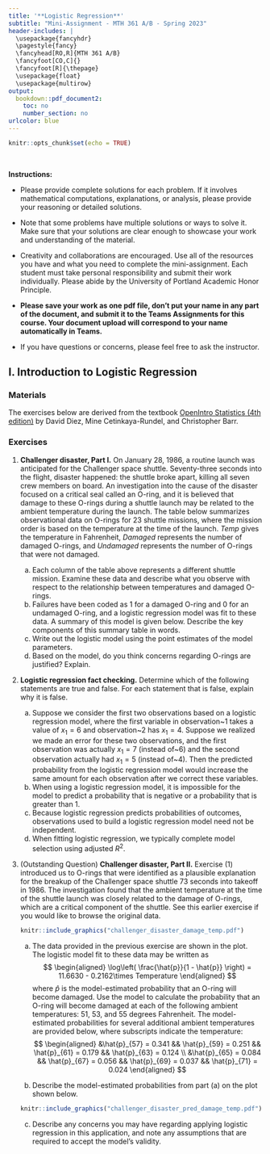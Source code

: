 ---
title: '**Logistic Regression**'
subtitle: "Mini-Assignment - MTH 361 A/B - Spring 2023"
header-includes: |
  \usepackage{fancyhdr}
  \pagestyle{fancy}
  \fancyhead[RO,R]{MTH 361 A/B}
  \fancyfoot[CO,C]{}
  \fancyfoot[R]{\thepage}
  \usepackage{float}
  \usepackage{multirow}
output:
  bookdown::pdf_document2:
    toc: no
    number_section: no
urlcolor: blue
---

```{r setup, include=FALSE}
knitr::opts_chunk$set(echo = TRUE)
```

\

**Instructions:**
 
 * Please provide complete solutions for each problem. If it involves mathematical computations, explanations, or analysis, please provide your reasoning or detailed solutions.
 
 * Note that some problems have multiple solutions or ways to solve it. Make sure that your solutions are clear enough to showcase your work and understanding of the material.
 
 * Creativity and collaborations are encouraged. Use all of the resources you have and what you need to complete the mini-assignment. Each student must take personal responsibility and submit their work individually. Please abide by the University of Portland Academic Honor Principle.
 
 * **Please save your work as one pdf file, don't put your name in any part of the document, and submit it to the Teams Assignments for this course. Your document upload will correspond to your name automatically in Teams.**
 
 * If you have questions or concerns, please feel free to ask the instructor.

\newpage

## I. Introduction to Logistic Regression

### Materials

The exercises below are derived from the textbook [OpenIntro Statistics (4th edition)](https://www.openintro.org/book/os/){target="_blank"} by David Diez, Mine Cetinkaya-Rundel, and Christopher Barr.

### Exercises

1. **Challenger disaster, Part I.** On January 28, 1986, a routine launch was anticipated for the Challenger space shuttle. Seventy-three seconds into the flight, disaster happened: the shuttle broke apart, killing all seven crew members on board. An investigation into the cause of the disaster focused on a critical seal called an O-ring, and it is believed that damage to these O-rings during a shuttle launch may be related to the ambient temperature during the launch. The table below summarizes observational data on O-rings for 23 shuttle missions, where the mission order is based on the temperature at the time of the launch. *Temp* gives the temperature in Fahrenheit, *Damaged* represents the number of damaged O-rings, and *Undamaged* represents the number of O-rings that were not damaged.

    ```{=latex}
    \begin{center}
    \begin{tabular}{l rrrrr rrrrr rrrrr rrrrr rrr}
    \hline
    \vspace{-3.1mm} \\
    Shuttle Mission   & 1  & 2 & 3 & 4 & 5 & 6 & 7 & 8 & 9 & 10 & 11 & 12 \\
    \hline
    \vspace{-3.1mm} \\
    Temperature       & 53 & 57 & 58 & 63 & 66 & 67 & 67 & 67 & 68 & 69 & 70 & 70  \\
    Damaged           & 5  & 1 & 1 & 1 & 0 & 0 & 0 & 0 & 0 & 0 & 1 & 0 \\
    Undamaged         & 1  & 5 & 5 & 5 & 6 & 6 & 6 & 6 & 6 & 6 & 5 & 6 \\
    \hline
    \\ 
    \cline{1-12}
    \vspace{-3.1mm} \\
    Shuttle Mission   & 13 & 14 & 15 & 16 & 17 & 18 & 19 & 20 & 21 & 22 & 23 \\
    \cline{1-12}
    \vspace{-3.1mm} \\
    Temperature       & 70 & 70 & 72 & 73 & 75 & 75 & 76 & 76 & 78 & 79 & 81 \\
    Damaged           & 1  & 0 & 0 & 0 & 0 & 1 & 0 & 0 & 0 & 0 & 0 \\
    Undamaged         & 5  & 6 & 6 & 6 & 6 & 5 & 6 & 6 & 6 & 6 & 6 \\
    \cline{1-12}
    \end{tabular}
    \end{center}
    ```

    a. Each column of the table above represents a different shuttle mission. Examine these data and describe what you observe with respect to the relationship between temperatures and damaged O-rings.
    b. Failures have been coded as 1 for a damaged O-ring and 0 for an undamaged O-ring, and a logistic regression model was fit to these data. A summary of this model is given below. Describe the key components of this summary table in words.

    ```{=latex}
    \begin{center}
    \begin{tabular}{rrrrr}
      \hline
                & Estimate & Std. Error & z value   & Pr($>$$|$z$|$) \\ 
      \hline
    (Intercept) & 11.6630  & 3.2963     & 3.54      & 0.0004 \\ 
    Temperature & -0.2162  & 0.0532     & -4.07     & 0.0000 \\ 
      \hline
    \end{tabular}
    \end{center}
    ```

    c. Write out the logistic model using the point estimates of the model parameters.
    d. Based on the model, do you think concerns regarding O-rings are justified? Explain.

\newpage

2. **Logistic regression fact checking.** Determine which of the following statements are true and false. For each statement that is false, explain why it is false.

    a. Suppose we consider the first two observations based on a logistic regression model, where the first variable in observation~1 takes a value of $x_1 = 6$ and observation~2 has $x_1 = 4$. Suppose we realized we made an error for these two observations, and the first observation was actually $x_1 = 7$ (instead of~6) and the second observation actually had $x_1 = 5$ (instead of~4). Then the predicted probability from the logistic regression model would increase the same amount for each observation after we correct these variables.
    b. When using a logistic regression model, it is impossible for the model to predict a probability that is negative or a probability that is greater than 1.
    c. Because logistic regression predicts probabilities of outcomes, observations used to build a logistic regression model need not be independent.
    d. When fitting logistic regression, we typically complete model selection using adjusted $R^2$.

\newpage

3. (Outstanding Question) **Challenger disaster, Part II.** Exercise (1) introduced us to O-rings that were identified as a plausible explanation for the breakup of the Challenger space shuttle 73 seconds into takeoff in 1986. The investigation found that the ambient temperature at the time of the shuttle launch was closely related to the damage of O-rings, which are a critical component of the shuttle. See this earlier exercise if you would like to browse the original data.

    ```{r,echo=FALSE, out.width='50%', fig.width=3, fig.height=3,fig.show='hold',fig.align='center'}
    knitr::include_graphics("challenger_disaster_damage_temp.pdf")
    ```

    a. The data provided in the previous exercise are shown in the plot. The logistic model fit to these data may be written as
    $$
    \begin{aligned}
    \log\left( \frac{\hat{p}}{1 - \hat{p}} \right) = 11.6630 - 0.2162\times Temperature
    \end{aligned}
    $$
    where $\hat{p}$ is the model-estimated probability that an O-ring will become damaged. Use the model to calculate the probability that an O-ring will become damaged at each of the following ambient temperatures: 51, 53, and 55 degrees Fahrenheit. The model-estimated probabilities for several additional ambient temperatures are provided below, where subscripts indicate the temperature:
    $$
    \begin{aligned}
    &\hat{p}_{57} = 0.341
    	&& \hat{p}_{59} = 0.251
    	&& \hat{p}_{61} = 0.179
    	&& \hat{p}_{63} = 0.124 \\
    &\hat{p}_{65} = 0.084
    	&& \hat{p}_{67} = 0.056
    	&& \hat{p}_{69} = 0.037
    	&& \hat{p}_{71} = 0.024
    \end{aligned}
    $$

    b. Describe the model-estimated probabilities from part (a) on the plot shown below.
    
    ```{r,echo=FALSE, out.width='50%', fig.width=3, fig.height=3,fig.show='hold',fig.align='center'}
    knitr::include_graphics("challenger_disaster_pred_damage_temp.pdf")
    ```
    
    c. Describe any concerns you may have regarding applying logistic regression in this application, and note any assumptions that are required to accept the model's validity.
